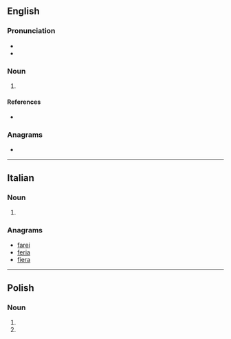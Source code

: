 ==English==

===Pronunciation===
* {{IPA|/ɹɑːɹˈfi/|lang=en}}
* {{hyphenation|rar|fie|lang=en}}

===Noun===
{{en-noun}}

# {{lb|en|Geordie|pejorative}} {{alternative spelling of|ralphie|lang=en}}

====References====
* {{R:Northeast Dialect 2005}}

===Anagrams===
* {{anagrams|en|Arfie|Feria|Freia|afire|faire|feria}}

----

==Italian==

===Noun===
{{head|it|noun plural form|g=f}}

# {{plural of|rafia|lang=it}}

===Anagrams===
* [[farei#Italian|farei]]
* [[feria#Italian|feria]]
* [[fiera#Italian|fiera]]

----

==Polish==

===Noun===
{{head|pl|noun form|g=f}}

# {{inflection of|lang=pl|rafa||dat|s}}
# {{inflection of|lang=pl|rafa||loc|s}}